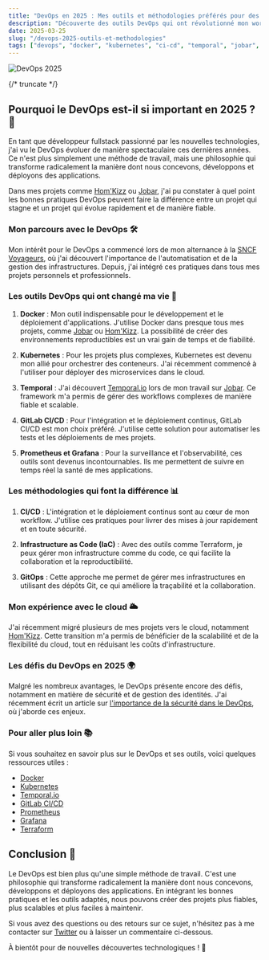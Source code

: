 ```yaml
---
title: "DevOps en 2025 : Mes outils et méthodologies préférés pour des déploiements fluides"
description: "Découverte des outils DevOps qui ont révolutionné mon workflow et comment ils améliorent le cycle de vie du développement logiciel"
date: 2025-03-25
slug: "/devops-2025-outils-et-methodologies"
tags: ["devops", "docker", "kubernetes", "ci-cd", "temporal", "jobar", "cloud"]
---
```



![DevOps 2025](https://images.unsplash.com/photo-1620712943543-bcc4688e7485?ixlib=rb-4.0.3&ixid=M3wxMjA3fDB8MHxwaG90by1wYWdlfHx8fGVufDB8fHx8fA%3D%3D&auto=format&fit=crop&w=1470&q=80)

<HorizontalDisplay />

{/* truncate */}

## Pourquoi le DevOps est-il si important en 2025 ? 🚀

En tant que développeur fullstack passionné par les nouvelles technologies, j'ai vu le DevOps évoluer de manière spectaculaire ces dernières années. Ce n'est plus simplement une méthode de travail, mais une philosophie qui transforme radicalement la manière dont nous concevons, développons et déployons des applications.

Dans mes projets comme [Hom'Kizz](https://homkizz.com/fr-FR) ou [Jobar](https://www.npmjs.com/package/jobar), j'ai pu constater à quel point les bonnes pratiques DevOps peuvent faire la différence entre un projet qui stagne et un projet qui évolue rapidement et de manière fiable.

### Mon parcours avec le DevOps 🛠️

Mon intérêt pour le DevOps a commencé lors de mon alternance à la [SNCF Voyageurs](https://william-donnette.dev/03-experiences/02-sncf), où j'ai découvert l'importance de l'automatisation et de la gestion des infrastructures. Depuis, j'ai intégré ces pratiques dans tous mes projets personnels et professionnels.

### Les outils DevOps qui ont changé ma vie 🔧

1. **Docker** : Mon outil indispensable pour le développement et le déploiement d'applications. J'utilise Docker dans presque tous mes projets, comme [Jobar](https://www.npmjs.com/package/jobar) ou [Hom'Kizz](https://homkizz.com/fr-FR). La possibilité de créer des environnements reproductibles est un vrai gain de temps et de fiabilité.

2. **Kubernetes** : Pour les projets plus complexes, Kubernetes est devenu mon allié pour orchestrer des conteneurs. J'ai récemment commencé à l'utiliser pour déployer des microservices dans le cloud.

3. **Temporal** : J'ai découvert [Temporal.io](https://temporal.io/) lors de mon travail sur [Jobar](https://www.npmjs.com/package/jobar). Ce framework m'a permis de gérer des workflows complexes de manière fiable et scalable.

4. **GitLab CI/CD** : Pour l'intégration et le déploiement continus, GitLab CI/CD est mon choix préféré. J'utilise cette solution pour automatiser les tests et les déploiements de mes projets.

5. **Prometheus et Grafana** : Pour la surveillance et l'observabilité, ces outils sont devenus incontournables. Ils me permettent de suivre en temps réel la santé de mes applications.

### Les méthodologies qui font la différence 📊

1. **CI/CD** : L'intégration et le déploiement continus sont au cœur de mon workflow. J'utilise ces pratiques pour livrer des mises à jour rapidement et en toute sécurité.

2. **Infrastructure as Code (IaC)** : Avec des outils comme Terraform, je peux gérer mon infrastructure comme du code, ce qui facilite la collaboration et la reproductibilité.

3. **GitOps** : Cette approche me permet de gérer mes infrastructures en utilisant des dépôts Git, ce qui améliore la traçabilité et la collaboration.

### Mon expérience avec le cloud 🌥️

J'ai récemment migré plusieurs de mes projets vers le cloud, notamment [Hom'Kizz](https://homkizz.com/fr-FR). Cette transition m'a permis de bénéficier de la scalabilité et de la flexibilité du cloud, tout en réduisant les coûts d'infrastructure.

### Les défis du DevOps en 2025 🌍

Malgré les nombreux avantages, le DevOps présente encore des défis, notamment en matière de sécurité et de gestion des identités. J'ai récemment écrit un article sur [l'importance de la sécurité dans le DevOps](https://william-donnette.dev/blog/securite-devops-2025), où j'aborde ces enjeux.

### Pour aller plus loin 📚

Si vous souhaitez en savoir plus sur le DevOps et ses outils, voici quelques ressources utiles :

- [Docker](https://www.docker.com/)
- [Kubernetes](https://kubernetes.io/)
- [Temporal.io](https://temporal.io/)
- [GitLab CI/CD](https://docs.gitlab.com/ee/ci/)
- [Prometheus](https://prometheus.io/)
- [Grafana](https://grafana.com/)
- [Terraform](https://www.terraform.io/)

<ArialInArticle />

## Conclusion 🎯

Le DevOps est bien plus qu'une simple méthode de travail. C'est une philosophie qui transforme radicalement la manière dont nous concevons, développons et déployons des applications. En intégrant les bonnes pratiques et les outils adaptés, nous pouvons créer des projets plus fiables, plus scalables et plus faciles à maintenir.

Si vous avez des questions ou des retours sur ce sujet, n'hésitez pas à me contacter sur [Twitter](https://twitter.com/william_donnette) ou à laisser un commentaire ci-dessous.

À bientôt pour de nouvelles découvertes technologiques ! 🚀

<ArialMultiplex />